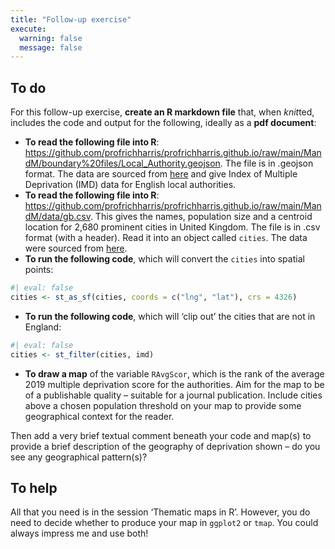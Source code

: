 ---
title: "Follow-up exercise"
execute: 
  warning: false
  message: false
---

## To do

For this follow-up exercise, **create an R markdown file** that, when *knit*ted, includes the code and output for the following, ideally as a **pdf document**:

-   **To read the following file into R**: [https://github.com/profrichharris/profrichharris.github.io/raw/main/MandM/boundary%20files/Local_Authority.geojson](https://github.com/profrichharris/profrichharris.github.io/raw/main/MandM/boundary%20files/Local_Authority.geojson){target="_blank"}. The file is in .geojson format. The data are sourced from [here](https://data-communities.opendata.arcgis.com/search?q=IMD){target="_blank"} and give Index of Multiple Deprivation (IMD) data for English local authorities.
-    **To read the following file into R**: [https://github.com/profrichharris/profrichharris.github.io/raw/main/MandM/data/gb.csv](https://github.com/profrichharris/profrichharris.github.io/raw/main/MandM/data/gb.csv){target="_blank"}. This gives the names, population size and a centroid location for 2,680 prominent cities in United Kingdom. The file is in .csv format (with a header). Read it into an object called `cities`. The data were sourced from [here](https://simplemaps.com/data/gb-cities){target="_blank"}.
-   **To run the following code**, which will convert the `cities` into spatial points:

```{r}
#| eval: false
cities <- st_as_sf(cities, coords = c("lng", "lat"), crs = 4326)
```

-   **To run the following code**, which will 'clip out' the cities that are not in England:

```{r}
#| eval: false
cities <- st_filter(cities, imd)
```

-   **To draw a map** of the variable `RAvgScor`, which is the rank of the average 2019 multiple deprivation score for the authorities. Aim for the map to be of a publishable quality -- suitable for a journal publication. Include cities above a chosen population threshold on your map to provide some geographical context for the reader.

Then add a very brief textual comment beneath your code and map(s) to provide a brief description of the geography of deprivation shown -- do you see any geographical pattern(s)?

## To help

All that you need is in the session 'Thematic maps in R'. However, you do need to decide whether to produce your map in `ggplot2` or `tmap`. You could always impress me and use both!
